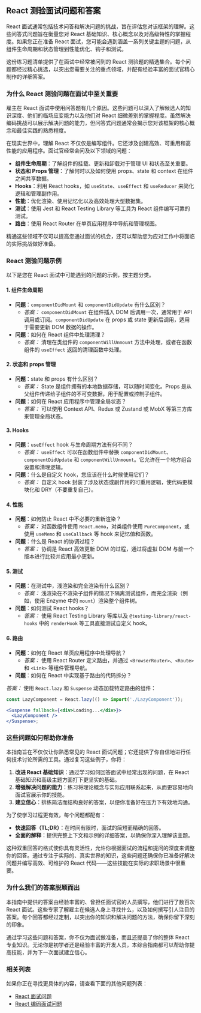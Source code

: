 ## React 测验面试问题和答案

React 面试通常包括技术问答和解决问题的挑战，旨在评估您对该框架的理解。这些问答式问题旨在衡量您对 React 基础知识、核心概念以及对高级特性的掌握程度。如果您正在准备 React 面试，您可能会遇到涵盖一系列关键主题的问题，从组件生命周期和状态管理到性能优化、钩子和测试。

这份练习题清单提供了在面试中经常被问到的 React 测验题的精选集合。每个问题都经过精心挑选，以突出您需要关注的重点领域，并配有经验丰富的面试官精心制作的详细答案。

### 为什么 React 测验问题在面试中至关重要

雇主在 React 面试中使用问答题有几个原因。这些问题可以深入了解候选人的知识深度、他们的临场应变能力以及他们对 React 细微差别的掌握程度。虽然解决编码挑战可以展示解决问题的能力，但问答式问题通常会揭示您对该框架的核心概念和最佳实践的熟悉程度。

在现实世界中，理解 React 不仅仅是编写组件。它还涉及创建高效、可重用和高性能的应用程序。面试官经常会问及以下领域的问题：

* **组件生命周期**：了解组件的挂载、更新和卸载对于管理 UI 和状态至关重要。
* **状态和 Props 管理**：了解何时以及如何使用 props、state 和 context 在组件之间共享数据。
* **Hooks**：利用 React hooks，如 `useState`、`useEffect` 和 `useReducer` 来简化逻辑和管理副作用。
* **性能**：优化渲染、使用记忆化以及高效处理大型数据集。
* **测试**：使用 Jest 和 React Testing Library 等工具为 React 组件编写可靠的测试。
* **路由**：使用 React Router 在单页应用程序中导航和管理视图。

精通这些领域不仅可以提高您通过面试的机会，还可以帮助您为应对工作中将面临的实际挑战做好准备。

### React 测验问题示例

以下是您在 React 面试中可能遇到的问题的示例，按主题分类。

#### 1. 组件生命周期

* **问题**：`componentDidMount` 和 `componentDidUpdate` 有什么区别？
  * *答案：* `componentDidMount` 在组件插入 DOM 后调用一次，通常用于 API 调用或订阅。`componentDidUpdate` 在 props 或 state 更新后调用，适用于需要更新 DOM 数据的操作。
* **问题**：如何在 React 组件中处理清理？
  * *答案：* 清理在类组件的 `componentWillUnmount` 方法中处理，或者在函数组件的 `useEffect` 返回的清理函数中处理。

#### 2. 状态和 props 管理

* **问题**：state 和 props 有什么区别？
  * *答案：* State 是组件拥有的本地数据存储，可以随时间变化。Props 是从父组件传递给子组件的不可变数据，用于配置或控制子组件。
* **问题**：如何在 React 应用程序中管理全局状态？
  * *答案：* 可以使用 Context API、Redux 或 Zustand 或 MobX 等第三方库来管理全局状态。

#### 3. Hooks

* **问题**：`useEffect` hook 与生命周期方法有何不同？
  * *答案：* `useEffect` 可以在函数组件中替换 `componentDidMount`、`componentDidUpdate` 和 `componentWillUnmount`。它允许在一个地方组合设置和清理逻辑。
* **问题**：什么是自定义 hook，您应该在什么时候使用它们？
  * *答案：* 自定义 hook 封装了涉及状态或副作用的可重用逻辑，使代码更模块化和 DRY（不要重复自己）。

#### 4. 性能

* **问题**：如何防止 React 中不必要的重新渲染？
  * *答案：* 对函数组件使用 `React.memo`，对类组件使用 `PureComponent`，或使用 `useMemo` 和 `useCallback` 等 hook 来记忆值和函数。
* **问题**：什么是 React 的协调过程？
  * *答案：* 协调是 React 高效更新 DOM 的过程，通过将虚拟 DOM 与前一个版本进行比较并应用最小更新。

#### 5. 测试

* **问题**：在测试中，浅渲染和完全渲染有什么区别？
  * *答案：* 浅渲染在不渲染子组件的情况下隔离测试组件，而完全渲染（例如，使用 Enzyme 中的 `mount`）渲染整个组件树。
* **问题**：如何测试 React hooks？
  * *答案：* 使用 React Testing Library 等库以及 `@testing-library/react-hooks` 中的 `renderHook` 等工具直接测试自定义 hook。

#### 6. 路由

* **问题**：如何在 React 单页应用程序中处理导航？
  * *答案：* 使用 React Router 定义路由，并通过 `<BrowserRouter>`、`<Route>` 和 `<Link>` 等组件管理导航。
* **问题**：如何在 React 中实现基于路由的代码拆分？

*答案：* 使用 `React.lazy` 和 `Suspense` 动态加载特定路由的组件：

```jsx
const LazyComponent = React.lazy(() => import('./LazyComponent'));

<Suspense fallback={<div>Loading...</div>}>
  <LazyComponent />
</Suspense>;
```

### 这些问题如何帮助你准备

本指南旨在不仅仅让你熟悉常见的 React 面试问题；它还提供了你自信地进行任何技术讨论所需的工具。通过复习这些例子，你将：

1. **改进 React 基础知识**：通过学习如何回答面试中经常出现的问题，在 React 基础知识和高级主题方面打下更坚实的基础。
2. **增强解决问题的能力**：练习将理论概念与实际应用联系起来，从而更容易地向面试官展示你的技能。
3. **建立信心**：排练简洁而结构良好的答案，以便你准备好在压力下有效地沟通。

为了使学习过程更有效，每个问题都配有：

* **快速回答（TL;DR）**：在时间有限时，面试的简短而精确的回答。
* **全面的解释**：提供完整上下文和示例的详细答案，以确保你深入理解该主题。

这种双重回答的格式使你具有灵活性，允许你根据面试的流程和提问的深度来调整你的回答。通过专注于实际的、真实世界的知识，这些问题还确保你已准备好解决问题并编写高效、可维护的 React 代码——这些技能在实际的求职场景中很重要。

### 为什么我们的答案脱颖而出

本指南中提供的答案由经验丰富的、曾担任面试官的人员撰写，他们进行了数百次 React 面试。这些专家了解雇主在候选人身上寻找什么，以及如何撰写引人注目的答案。每个回答都经过定制，以突出你的知识和解决问题的方法，确保你留下深刻的印象。

通过学习这些问题和答案，你不仅为面试做准备，而且还提高了你的整体 React 专业知识。无论你是初学者还是经验丰富的开发人员，本综合指南都可以帮助你提高技能，并为下一次面试建立信心。

### 相关列表

如果你正在寻找更具体的内容，请查看下面的其他问题列表：

* [React 面试问题](/questions/react-interview-questions)
* [React 编码面试问题](/questions/react-coding-interview-questions)
